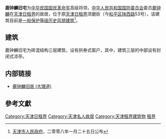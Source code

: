 {{天津历史风貌建筑 |
省区市 = 天津市 |
名称 = 鹿钟麟旧宅 |
图片 = [[File:鹿钟麟旧宅.jpg|200px]] |
编号 = 0130384|
等级 = 一般保护 |
时代 = 1920年|
所在 = [[天津市|天津市]][[和平区_(天津市)|和平区]] |
公布 = 2008年1月25日 |
}}

'''鹿钟麟旧宅'''为[[中华民国|中华民国]][[国民革命军|国民革命军]]高级将领，[[中华人民共和国国防委员会|中华人民共和国国防委员会]]委员[[鹿钟麟|鹿钟麟]]在[[天津日租界|天津日租界]]的故居，位于原[[天津日租界|天津日租界]]须磨街（今[[和平区_(天津市)|和平区]][[陕西路_(天津)|陕西路]]53号），该建筑目前是[[天津历史风貌建筑|一般保护等级历史风貌建筑]]<ref>[[天津市人民政府|天津市人民政府]]，二零零八年一月二十五日公布</ref>。

== 建筑 ==
鹿钟麟旧宅为砖混结构三层建筑，设有拱券式窗户，其中，建筑三层的中部设有封闭式凉亭。  

== 内部链接 ==
* [[鹿钟麟旧居_(大理道)|鹿钟麟旧居 (大理道)]]

== 參考文獻 ==
<div class="references-small">
<references />
</div>

{{天津市名人故居}}

[[Category:天津日租界|Category:天津日租界]]
[[Category:天津名人故居|Category:天津名人故居]]
[[Category:天津租界建筑物|Category:天津租界建筑物]]
[[Category:中国近代建筑|租界]]